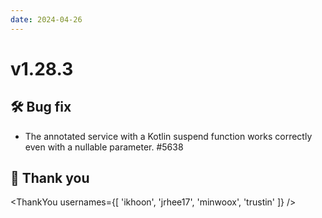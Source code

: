 ```yaml
---
date: 2024-04-26
---
```


# v1.28.3

## 🛠️ Bug fix

- The annotated service with a Kotlin suspend function works correctly even with a nullable parameter. #5638

## 🙇 Thank you

<ThankYou usernames={[
  'ikhoon',
  'jrhee17',
  'minwoox',
  'trustin'
]} />
